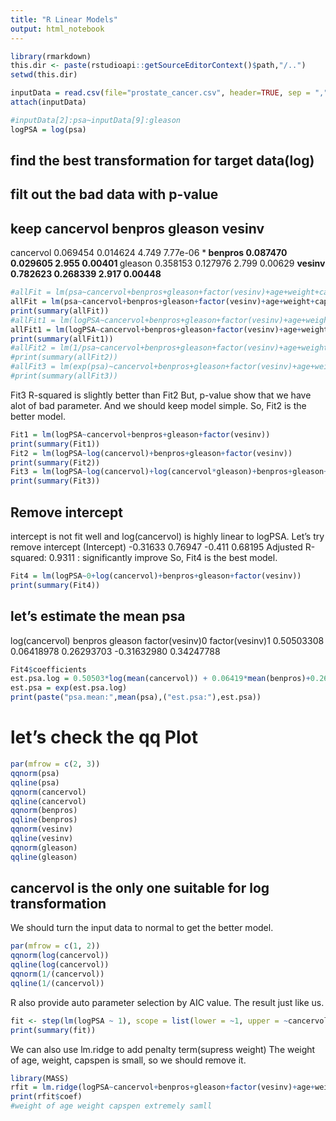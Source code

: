 ---
title: "R Linear Models"
output: html_notebook
---


```{r}
library(rmarkdown)
this.dir <- paste(rstudioapi::getSourceEditorContext()$path,"/..")
setwd(this.dir)
```

```{r}
inputData = read.csv(file="prostate_cancer.csv", header=TRUE, sep = ",")
attach(inputData)

#inputData[2]:psa~inputData[9]:gleason
logPSA = log(psa)
```
## find the best transformation for target data(log)
## filt out the bad data with p-value
## keep cancervol benpros gleason vesinv
cancervol    0.069454   0.014624   4.749 7.77e-06 ***
benpros      0.087470   0.029605   2.955  0.00401 ** 
gleason      0.358153   0.127976   2.799  0.00629 ** 
vesinv       0.782623   0.268339   2.917  0.00448 ** 
```{r}
#allFit = lm(psa~cancervol+benpros+gleason+factor(vesinv)+age+weight+capspen)
allFit = lm(psa~cancervol+benpros+gleason+factor(vesinv)+age+weight+capspen)
print(summary(allFit))
#allFit1 = lm(logPSA~cancervol+benpros+gleason+factor(vesinv)+age+weight+capspen)
allFit1 = lm(logPSA~cancervol+benpros+gleason+factor(vesinv)+age+weight+capspen)
print(summary(allFit1))
#allFit2 = lm(1/psa~cancervol+benpros+gleason+factor(vesinv)+age+weight+capspen)
#print(summary(allFit2))
#allFit3 = lm(exp(psa)~cancervol+benpros+gleason+factor(vesinv)+age+weight+capspen)
#print(summary(allFit3))
```

Fit3 R-squared is slightly better than Fit2
But, p-value show that we have alot of bad parameter.
And we should keep model simple.
So, Fit2 is the better model.
```{r}
Fit1 = lm(logPSA~cancervol+benpros+gleason+factor(vesinv))
print(summary(Fit1))
Fit2 = lm(logPSA~log(cancervol)+benpros+gleason+factor(vesinv))
print(summary(Fit2))
Fit3 = lm(logPSA~log(cancervol)+log(cancervol*gleason)+benpros+gleason+factor(vesinv))
print(summary(Fit3))
```

## Remove intercept
intercept is not fit well and log(cancervol) is highly linear to logPSA.
Let's try remove intercept
(Intercept)    -0.31633    0.76947  -0.411  0.68195 
Adjusted R-squared:  0.9311 : significantly improve
So, Fit4 is the best model.

```{r}
Fit4 = lm(logPSA~0+log(cancervol)+benpros+gleason+factor(vesinv))
print(summary(Fit4))
```
## let's estimate the mean psa
 log(cancervol)         benpros         gleason factor(vesinv)0 factor(vesinv)1
     0.50503308      0.06418978      0.26293703     -0.31632980      0.34247788
```{r}
Fit4$coefficients
est.psa.log = 0.50503*log(mean(cancervol)) + 0.06419*mean(benpros)+0.26294*mean(gleason)+ 0.34248*median(vesinv)
est.psa = exp(est.psa.log)
print(paste("psa.mean:",mean(psa),("est.psa:"),est.psa))
```

# let's check the qq Plot
```{r}
par(mfrow = c(2, 3))
qqnorm(psa)
qqline(psa)
qqnorm(cancervol)
qqline(cancervol)
qqnorm(benpros)
qqline(benpros)
qqnorm(vesinv)
qqline(vesinv)
qqnorm(gleason)
qqline(gleason)

```
## cancervol is the only one suitable for log transformation
We should turn the input data to normal to get the better model.
```{r}
par(mfrow = c(1, 2))
qqnorm(log(cancervol))
qqline(log(cancervol))
qqnorm(1/(cancervol))
qqline(1/(cancervol))
```
R also provide auto parameter selection by AIC value.
The result just like us.
```{r}
fit <- step(lm(logPSA ~ 1), scope = list(lower = ~1, upper = ~cancervol+benpros+gleason+factor(vesinv)+age+weight+capspen), direction = "both")
print(summary(fit))

```
We can also use lm.ridge to add penalty term(supress weight)
The weight of age, weight, capspen is small, so we should remove it.
```{r}
library(MASS)
rfit = lm.ridge(logPSA~cancervol+benpros+gleason+factor(vesinv)+age+weight+capspen)
print(rfit$coef)
#weight of age weight capspen extremely samll

```

